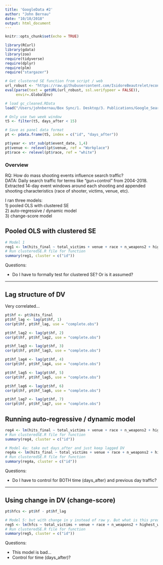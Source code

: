 ```yaml
---
title: 'GoogleData #2'
author: "John Bernau"
date: "10/10/2018"
output: html_document
---
```


```r
knitr::opts_chunk$set(echo = TRUE)
```

```r
library(RCurl)
library(gdata) 
library(zoo)
require(tidyverse)
require(dplyr)
require(plm)
require("stargazer")

# Get clustered SE function from script / web
url_robust <- "https://raw.githubusercontent.com/IsidoreBeautrelet/economictheoryblog/master/robust_summary.R"
eval(parse(text = getURL(url_robust, ssl.verifypeer = FALSE)),
     envir=.GlobalEnv)

# load gc_cleaned.RData
load("/Users/johnbernau/Box Sync/1. Desktop/3. Publications/Google_Search_Data/Analysis/9.19.18 session/gc_cleaned.RData")

# Only use two week window
t5 <- filter(t5, days_after < 15)

# Save as panel data format
pt <- pdata.frame(t5, index = c("id", "days_after"))

pt$year <- str_sub(pt$event_date, 1,4)
pt$venue <- relevel(pt$venue, ref = "Workplace")
pt$race <- relevel(pt$race, ref = "white")
```

### Overview  
RQ: How do mass shooting events influence search traffic?  
DATA: Daily search traffic for terms like "gun+control" from 2004-2018. Extracted 14-day event windows around each shooting and appended shooting characteristics (race of shooter, victims, venue, etc). 

I ran three models:  
1) pooled OLS with clustered SE  
2) auto-regressive / dynamic model  
3) change-score model  

## Pooled OLS with clustered SE
```r
# Model 1
reg1 <- lm(hits_final ~ total_victims + venue + race + n_weapons2 + highest_weapon + days_after, data=pt)
# Run clusteredSE.R file for function
summary(reg1, cluster = c("id"))

```
Questions:  

* Do I have to formally test for clustered SE? Or is it assumed?  

___  

## Lag structure of DV  
Very correlated...
```r
pt$hf <- pt$hits_final
pt$hf_lag <- lag(pt$hf, 1)
cor(pt$hf, pt$hf_lag, use = "complete.obs")

pt$hf_lag2 <- lag(pt$hf, 2)
cor(pt$hf, pt$hf_lag2, use = "complete.obs")

pt$hf_lag3 <- lag(pt$hf, 3)
cor(pt$hf, pt$hf_lag3, use = "complete.obs")

pt$hf_lag4 <- lag(pt$hf, 4)
cor(pt$hf, pt$hf_lag4, use = "complete.obs")

pt$hf_lag5 <- lag(pt$hf, 5)
cor(pt$hf, pt$hf_lag5, use = "complete.obs")

pt$hf_lag6 <- lag(pt$hf, 6)
cor(pt$hf, pt$hf_lag6, use = "complete.obs")

pt$hf_lag7 <- lag(pt$hf, 7)
cor(pt$hf, pt$hf_lag7, use = "complete.obs")
```

## Running auto-regressive / dynamic model

```r
reg4 <- lm(hits_final ~ total_victims + venue + race + n_weapons2 + highest_weapon + days_after + hf_lag, data=pt)
# Run clusteredSE.R file for function
summary(reg4, cluster = c("id"))
```


```r
# Model 4a: take out days_after and just keep lagged DV
reg4a <- lm(hits_final ~ total_victims + venue + race + n_weapons2 + highest_weapon + hf_lag, data=pt)
# Run clusteredSE.R file for function
summary(reg4a, cluster = c("id"))
```

Questions:  

* Do I have to control for BOTH time (days_after) and previous day traffic?  

___  

## Using change in DV (change-score)  

```r
pt$hfcs <- pt$hf - pt$hf_lag

# Model 5: but with change in y instead of raw y. But what is this predicting? It's trying to predict the changes day to day? But we already know this is a curve...so is it just bad for that reason?
reg5 <- lm(hfcs ~ total_victims + venue + race + n_weapons2 + highest_weapon + days_after, data=pt)
# Run clusteredSE.R file for function
summary(reg5, cluster = c("id"))
```

Questions:  

* This model is bad...  
* Control for time (days_after)?